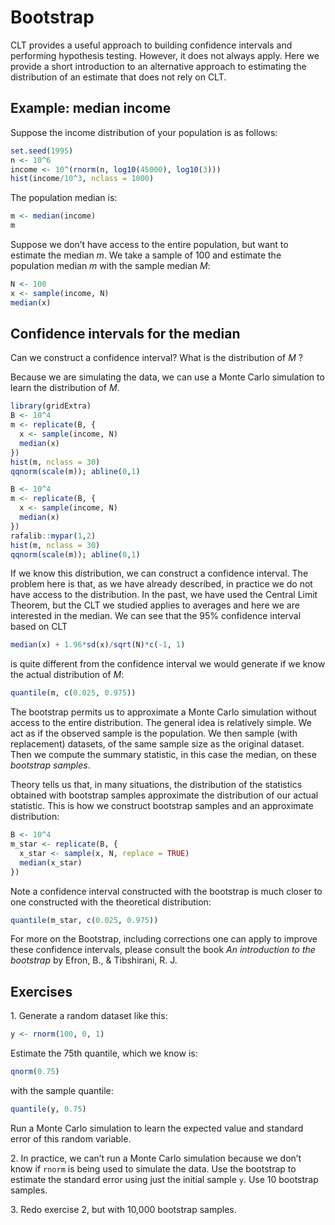 # Bootstrap {#sec-bootstrap}

CLT provides a useful approach to building confidence intervals and performing hypothesis testing. However, it does not always apply. Here we provide a short introduction to an alternative approach to estimating the distribution of an estimate that does not rely on CLT. 

## Example: median income 

Suppose the income distribution of your population is as follows:

```r
set.seed(1995)
n <- 10^6
income <- 10^(rnorm(n, log10(45000), log10(3)))
hist(income/10^3, nclass = 1000)
```

The population median is:

```r
m <- median(income)
m
```

Suppose we don't have access to the entire population, but want to estimate the median $m$. We take a sample of 100 and estimate the population median $m$ with the sample median $M$:

```r
N <- 100
x <- sample(income, N)
median(x)
```

## Confidence intervals for the median

Can we construct a confidence interval? What is the distribution of $M$ ?

Because we are simulating the data, we can use a Monte Carlo simulation to learn the distribution of $M$.

```r
library(gridExtra)
B <- 10^4
m <- replicate(B, {
  x <- sample(income, N)
  median(x)
})
hist(m, nclass = 30)
qqnorm(scale(m)); abline(0,1)
```

```r
B <- 10^4
m <- replicate(B, {
  x <- sample(income, N)
  median(x)
})
rafalib::mypar(1,2)
hist(m, nclass = 30)
qqnorm(scale(m)); abline(0,1)
```

If we know this distribution, we can construct a confidence interval. The problem here is that, as we have already described, in practice we do not have access to the distribution. In the past, we have used the Central Limit Theorem, but the CLT we studied applies to averages and here we are interested in the median. We can see that the 95% confidence interval based on CLT

```r
median(x) + 1.96*sd(x)/sqrt(N)*c(-1, 1)
```

is quite different from the confidence interval we would generate if we know the actual distribution of $M$:

```r
quantile(m, c(0.025, 0.975))
```

The bootstrap permits us to approximate a Monte Carlo simulation without access to the entire distribution. The general idea is relatively simple. We act as if the observed sample is the population. We then sample (with replacement) datasets, of the same sample size as the original dataset. Then we compute the summary statistic, in this case the median, on these *bootstrap samples*.

Theory tells us that, in many situations, the distribution of the statistics obtained with bootstrap samples approximate the distribution of our actual statistic. This is how we construct bootstrap samples and an approximate distribution:

```r
B <- 10^4
m_star <- replicate(B, {
  x_star <- sample(x, N, replace = TRUE)
  median(x_star)
})
```

Note a confidence interval constructed with the bootstrap is much closer to one constructed with the theoretical distribution:

```r
quantile(m_star, c(0.025, 0.975))
```

For more on the Bootstrap, including corrections one can apply to improve these confidence intervals, please consult the book *An introduction to the bootstrap* by Efron, B., & Tibshirani, R. J.

## Exercises

1\. Generate a random dataset like this:

```r
y <- rnorm(100, 0, 1)
```

Estimate the 75th quantile, which we know is:

```r
qnorm(0.75)
```

with the sample quantile:

```r
quantile(y, 0.75)
```

Run a Monte Carlo simulation to learn the expected value and standard error of this random variable.

2\. In practice, we can't run a Monte Carlo simulation because we don't know if `rnorm` is being used to simulate the data. Use the bootstrap to estimate the standard error using just the initial sample `y`. Use 10 bootstrap samples.

3\. Redo exercise 2, but with 10,000 bootstrap samples.

